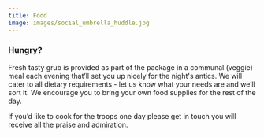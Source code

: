 ```yaml
---
title: Food
image: images/social_umbrella_huddle.jpg
---
```

<!--StartFragment-->

### Hungry?

Fresh tasty grub is provided as part of the package in a communal (veggie) meal each evening that’ll set you up nicely for the night's antics. We will cater to all dietary requirements - let us know what your needs are and we’ll sort it. We encourage you to bring your own food supplies for the rest of the day.

If you’d like to cook for the troops one day please get in touch you will receive all the praise and admiration. 

<!--EndFragment-->